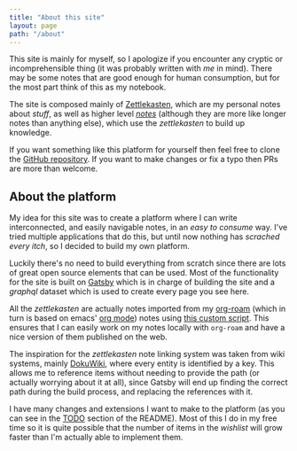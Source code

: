 ```yaml
---
title: "About this site"
layout: page
path: "/about"
---
```


This site is mainly for myself, so I apologize if you encounter any cryptic or incomprehensible thing (it was probably
written with _me_ in mind). There may be some notes that are good enough for human consumption, but for the most part
think of this as my notebook.

The site is composed mainly of [Zettlekasten](/zettelkasten), which are my personal notes about _stuff_, as well as
higher level [_notes_](/) (although they are more like longer notes than anything else), which use the _zettlekasten_
to build up knowledge.

If you want something like this platform for yourself then feel free to clone the [GitHub
repository](https://github.com/tupini07/tupini07.github.io/tree/dev). If you want to make changes or fix a typo then PRs
are more than welcome.

## About the platform

My idea for this site was to create a platform where I can write interconnected, and easily navigable notes, in an _easy
to consume_ way. I've tried multiple applications that do this, but until now nothing has _scrached every itch_, so I
decided to build my own platform.

Luckily there's no need to build everything from scratch since there are lots of great open source elements that can be
used. Most of the functionality for the site is built on [Gatsby](http://gatsbyjs.org/) which is in charge of building
the site and a _graphql_ dataset which is used to create every page you see here.

All the _zettlekasten_ are actually notes imported from my [org-roam](https://github.com/org-roam/org-roam) (which in
turn is based on emacs' [org mode](https://orgmode.org/)) notes using [this custom
script](https://github.com/tupini07/tupini07.github.io/blob/dev/scripts/import-org-roam). This ensures that
I can easily work on my notes locally with `org-roam` and have a nice version of them published on the web.

The inspiration for the _zettlekasten_ note linking system was taken from wiki systems, mainly
[DokuWiki](https://www.dokuwiki.org/dokuwiki), where every entity is identified by a key. This allows me to reference
items without needing to provide the path (or actually worrying about it at all), since Gatsby will end up finding the
correct path during the build process, and replacing the references with it.

I have many changes and extensions I want to make to the platform (as you can see in the
[TODO](https://github.com/tupini07/tupini07.github.io/blob/dev/README.md#todo) section of the README). Most of this I do
in my free time so it is quite possible that the number of items in the _wishlist_ will grow faster than I'm actually
able to implement them.
